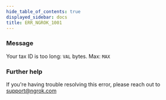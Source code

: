 ```yaml
---
hide_table_of_contents: true
displayed_sidebar: docs
title: ERR_NGROK_1001
---
```


### Message

Your tax ID is too long: `VAL` bytes. Max: `MAX`

### Further help

If you're having trouble resolving this error, please reach out to [support@ngrok.com](mailto:support@ngrok.com?subject=Help%20with%20ERR_NGROK_1001)
